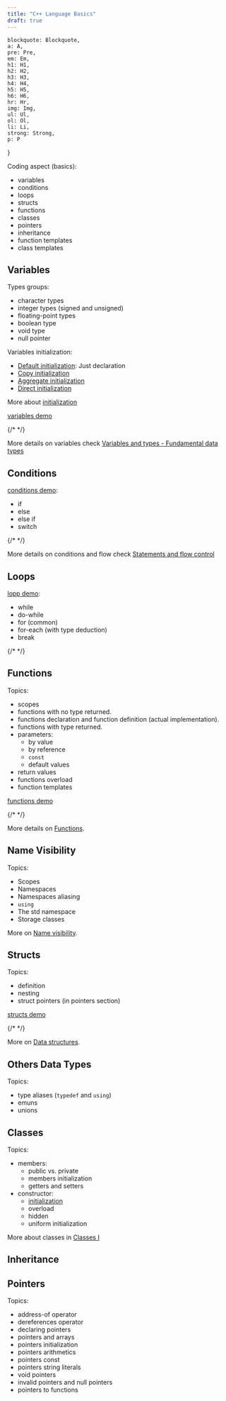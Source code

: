 ```yaml
---
title: "C++ Language Basics"
draft: true
---
```



    blockquote: Blockquote,
    a: A,
    pre: Pre,
    em: Em,
    h1: H1,
    h2: H2,
    h3: H3,
    h4: H4,
    h5: H5,
    h6: H6,
    hr: Hr,
    img: Img,
    ul: Ul,
    ol: Ol,
    li: Li,
    strong: Strong,
    p: P
}

Coding aspect (basics):
- variables
- conditions
- loops
- structs
- functions
- classes
- pointers
- inheritance
- function templates
- class templates

## Variables

Types groups:
- character types
- integer types (signed and unsigned)
- floating-point types
- boolean type
- void type
- null pointer

Variables initialization:
- [Default initialization](https://en.cppreference.com/w/cpp/language/default_initialization): Just declaration
- [Copy initialization](https://en.cppreference.com/w/cpp/language/copy_initialization)
- [Aggregate initialization](https://en.cppreference.com/w/cpp/language/aggregate_initialization)
- [Direct initialization](ttps://en.cppreference.com/w/cpp/language/direct_initialization)

More about [initialization](https://en.cppreference.com/w/cpp/language/initialization)

[variables demo](https://github.com/harleylara/cpp-intro/blob/master/002-basics/var.cpp)

{/*
<CodeBlock
filename="var.cpp" 
code="" 
lang="cpp"
remoteURL="https://raw.githubusercontent.com/harleylara/cpp-intro/master/002-basics/var.cpp"
/>
*/}

More details on variables check [Variables and types - Fundamental data types](https://cplusplus.com/doc/tutorial/variables/#fundamental)

## Conditions

[conditions demo](https://github.com/harleylara/cpp-intro/blob/master/002-basics/conditions.cpp):
- if
- else
- else if
- switch

{/*
<CodeBlock
filename="conditions.cpp" 
code="" 
lang="cpp"
remoteURL="https://raw.githubusercontent.com/harleylara/cpp-intro/master/002-basics/conditions.cpp"
/>
*/}

More details on conditions and flow check [Statements and flow control](https://cplusplus.com/doc/tutorial/control/)

## Loops

[lopp demo](https://github.com/harleylara/cpp-intro/blob/master/002-basics/loops.cpp):
- while
- do-while
- for (common)
- for-each (with type deduction)
- break

{/*
<CodeBlock
filename="conditions.cpp"
code="" 
lang="cpp"
remoteURL="https://raw.githubusercontent.com/harleylara/cpp-intro/master/002-basics/loops.cpp"
/>
*/}

## Functions

Topics:
- scopes
- functions with no type returned.
- functions declaration and function definition (actual implementation).
- functions with type returned.
- parameters:
    - by value
    - by reference
    - `const`
    - default values
- return values
- functions overload
- function templates

[functions demo](https://github.com/harleylara/cpp-intro/blob/master/002-basics/functions.cpp)

{/*
<CodeBlock
filename="functions.cpp"
code="" 
lang="cpp"
remoteURL="https://raw.githubusercontent.com/harleylara/cpp-intro/master/002-basics/functions.cpp"
/>
*/}

More details on [Functions](https://cplusplus.com/doc/tutorial/functions2/).

## Name Visibility

Topics:
- Scopes
- Namespaces
- Namespaces aliasing
- `using`
- The std namespace
- Storage classes

More on [Name visibility](https://cplusplus.com/doc/tutorial/namespaces/).

## Structs

Topics:
- definition
- nesting
- struct pointers (in pointers section)

[structs demo](https://github.com/harleylara/cpp-intro/blob/master/002-basics/structs.cpp)

{/*
<CodeBlock
filename="structs.cpp"
code="" 
lang="cpp"
remoteURL="https://raw.githubusercontent.com/harleylara/cpp-intro/master/002-basics/structs.cpp"
/>
*/}

More on [Data structures](https://cplusplus.com/doc/tutorial/structures/).

## Others Data Types

Topics:
- type aliases (`typedef` and `using`)
- emuns
- unions

<Drawio
    file="cpp.drawio"
    page="2"
    description="memory layout of a union."
/>

## Classes

Topics:
- members: 
    - public vs. private
    - members initialization
    - getters and setters
- constructor:
    - [initialization](https://en.cppreference.com/w/cpp/language/value_initialization)
    - overload
    - hidden
    - uniform initialization

More about classes in [Classes I](https://cplusplus.com/doc/tutorial/classes/)

## Inheritance

## Pointers

<Important
    note="Don't be afraid."
/>

Topics:
- address-of operator
- dereferences operator
- declaring pointers
- pointers and arrays
- pointers initialization
- pointers arithmetics
- pointers const
- pointers string literals
- void pointers
- invalid pointers and null pointers
- pointers to functions
